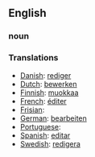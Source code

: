 ==English==

===noun===

===Translations===

*[[Danish]]: [[rediger]]
*[[Dutch]]: [[bewerken]]
*[[Finnish]]: [[muokkaa]]
*[[French]]: [[éditer]]
*[[Frisian]]: [[]]
*[[German]]: [[bearbeiten]]
*[[Portuguese]]: [[]]
*[[Spanish]]: [[editar]]
*[[Swedish]]: [[redigera]]